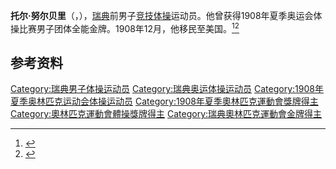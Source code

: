 {{NoteTA|G1=Sports}}
'''托尔·努尔贝里'''（{{lang-sv|Tor Norberg}}，{{bd|1880年|12月17日|1972年|8月4日}}），[[瑞典|瑞典]]前男子[[竞技体操|竞技体操]]运动员。他曾获得1908年夏季奥运会体操比赛男子团体全能金牌。1908年12月，他移民至美国。<ref>{{Cite web|title=Tor NORBERG|url=https://www.olympic.org/tor-norberg|accessdate=2021-03-21|work=International Olympic Committee|archive-date=2021-01-19|archive-url=https://web.archive.org/web/20210119030810/https://www.olympic.org/tor-norberg|dead-url=no}}</ref><ref>{{cite web|url=https://www.sports-reference.com/olympics/athletes/no/tor-norberg-1.html|title=Tor Norberg|work=Sport Reference|accessdate=2021-03-22|archiveurl=https://web.archive.org/web/20200417204517/https://www.sports-reference.com/olympics/athletes/no/tor-norberg-1.html|archivedate=2020-04-17}}</ref>

== 参考资料 ==
{{reflist}}

{{奥林匹克运动会体操比赛男子团体全能冠军|1908}}

{{Authority control}}
{{DEFAULTSORT:Norberg, Tor}}
[[Category:瑞典男子体操运动员|Category:瑞典男子体操运动员]]
[[Category:瑞典奥运体操运动员|Category:瑞典奥运体操运动员]]
[[Category:1908年夏季奥林匹克运动会体操运动员|Category:1908年夏季奥林匹克运动会体操运动员]]
[[Category:1908年夏季奧林匹克運動會獎牌得主|Category:1908年夏季奧林匹克運動會獎牌得主]]
[[Category:奧林匹克運動會體操獎牌得主|Category:奧林匹克運動會體操獎牌得主]]
[[Category:瑞典奧林匹克運動會金牌得主|Category:瑞典奧林匹克運動會金牌得主]]